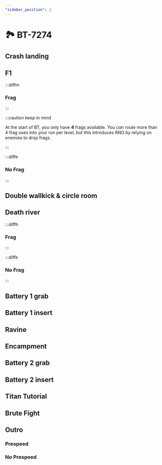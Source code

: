 ```yaml
---
"sidebar_position": 2
---
```



# 🏞️ BT-7274

## Crash landing

## F1

:::diffm 

### Frag

:::

:::caution keep in mind

At the start of BT, you only have **4** frags available. You *can* route more than 4 frag uses into your run per level, but this introduces RNG by relying on enemies to drop frags.

:::

:::diffe 

### No Frag

:::

## Double wallkick & circle room

## Death river

:::diffh

### Frag

:::

:::diffe

### No Frag

:::

## Battery 1 grab

## Battery 1 insert

## Ravine

## Encampment

## Battery 2 grab

## Battery 2 insert

## Titan Tutorial

## Brute Fight

## Outro

### Prespeed

### No Prespeed